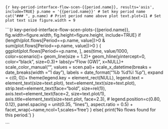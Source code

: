 
```{r key-period-interface-flow-scen-{{period.name}}, results='asis', include=TRUE}
p.name = '{{period.name}}' # Set key period name
cat("### ", p.name) # Print period name above plot
text.plot=11 # Set plot text size
figure.width = 9
```

```{r key-period-interface-flow-scen-plots-{{period.name}}, fig.width=figure.width, fig.height=figure.height, include=TRUE}
if (length(plot.flows[Period==p.name, value])>0 & sum(plot.flows[Period==p.name, value])>0 ) {
  ggplot(plot.flows[Period==p.name, ], aes(time, value/1000, color=scenario))+
    geom_line(size = 1.2)+
    geom_hline(yintercept=0, color="black", size=0.3)+
    labs(y="Flow (GW)", x=NULL)+
    scale_color_manual("", values = scen.pal)+
    scale_x_datetime(breaks = date_breaks(width = "1 day"), labels = date_format("%b %d\n%I %p"), expand = c(0, 0))+
    theme(legend.key = element_rect(NULL),
          legend.text = element_text(size=text.plot),
          text=element_text(size=text.plot),
          strip.text=element_text(face="bold", size=rel(1)),
          axis.text=element_text(face=2, size=text.plot/1),
          axis.title=element_text(size=text.plot, face=2.3),
          # legend.position=c(0.80, 0.12),
          panel.spacing = unit(0.35, "lines"),
          aspect.ratio = 0.5) +
    facet_wrap(~name,ncol=1,scales='free')
  } else{ print('No flows found for this period.') }

```

